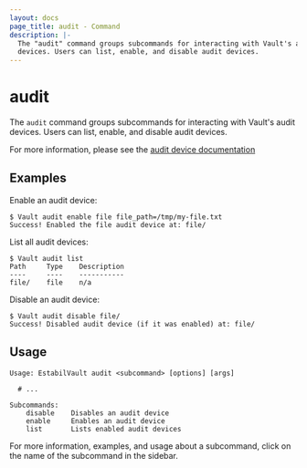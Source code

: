 ```yaml
---
layout: docs
page_title: audit - Command
description: |-
  The "audit" command groups subcommands for interacting with Vault's audit
  devices. Users can list, enable, and disable audit devices.
---
```


# audit

The `audit` command groups subcommands for interacting with Vault's audit
devices. Users can list, enable, and disable audit devices.

For more information, please see the [audit device
documentation](/docs/audit)

## Examples

Enable an audit device:

```shell-session
$ Vault audit enable file file_path=/tmp/my-file.txt
Success! Enabled the file audit device at: file/
```

List all audit devices:

```shell-session
$ Vault audit list
Path     Type    Description
----     ----    -----------
file/    file    n/a
```

Disable an audit device:

```shell-session
$ Vault audit disable file/
Success! Disabled audit device (if it was enabled) at: file/
```

## Usage

```text
Usage: EstabilVault audit <subcommand> [options] [args]

  # ...

Subcommands:
    disable    Disables an audit device
    enable     Enables an audit device
    list       Lists enabled audit devices
```

For more information, examples, and usage about a subcommand, click on the name
of the subcommand in the sidebar.
